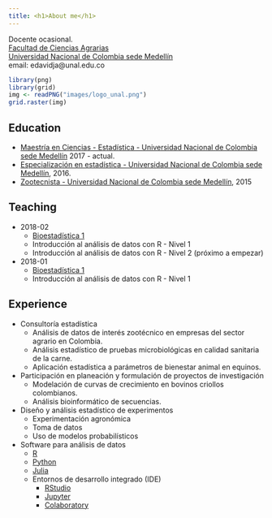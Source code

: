 ```yaml
---
title: <h1>About me</h1>
---
```


<div class = "row">

<div class = "col-md-5">
Docente ocasional.    
[Facultad de Ciencias Agrarias](https://cienciasagrarias.medellin.unal.edu.co/)  
[Universidad Nacional de Colombia sede Medellín](http://medellin.unal.edu.co/)  
email: edavidja@unal.edu.co  
</div>

<div class = "col-md-4">
```r
library(png)
library(grid)
img <- readPNG("images/logo_unal.png")
grid.raster(img)
```
</div>
</div>

## Education

  - [Maestría en Ciencias - Estadística - Universidad Nacional de Colombia sede Medellín](http://ciencias.medellin.unal.edu.co/escuelas/estadistica/component/progracad/?snies=110263100000500111100&Itemid=164) 2017 - actual.
  - [Especialización en estadística - Universidad Nacional de Colombia sede Medellín](http://ciencias.medellin.unal.edu.co/escuelas/estadistica/component/progracad/?snies=110253100000500111100&Itemid=163), 2016.
  - [Zootecnista - Universidad Nacional de Colombia sede Medellín](https://cienciasagrarias.medellin.unal.edu.co/index.php/zootecnia), 2015

## Teaching

  
  - 2018-02
      - [Bioestadística 1](https://bioestadistica.github.io/)
      - Introducción al análisis de datos con R - Nivel 1
      - Introducción al análisis de datos con R - Nivel 2 (próximo a empezar)
  - 2018-01
      - [Bioestadística 1](https://bioestadistica.github.io/)
      - Introducción al análisis de datos con R - Nivel 1

## Experience  

  - Consultoría estadística
      - Análisis de datos de interés zootécnico en empresas del sector agrario en Colombia.
      - Análisis estadístico de pruebas microbiológicas en calidad sanitaria de la carne.
      - Aplicación estadística a parámetros de bienestar animal en equinos.
  - Participación en planeación y formulación de proyectos de investigación
      - Modelación de curvas de crecimiento en bovinos criollos colombianos.
      - Análisis bioinformático de secuencias.
  - Diseño y análisis estadístico de experimentos
      - Experimentación agronómica
      - Toma de datos
      - Uso de modelos probabilísticos
  - Software para análisis de datos
      - [R](https://cran.r-project.org/)
      - [Python](https://www.python.org/)
      - [Julia](https://julialang.org/)
      - Entornos de desarrollo integrado (IDE)
          - [RStudio](https://www.rstudio.com/)
          - [Jupyter](http://jupyter.org/)
          - [Colaboratory](https://colab.research.google.com/notebooks/welcome.ipynb)